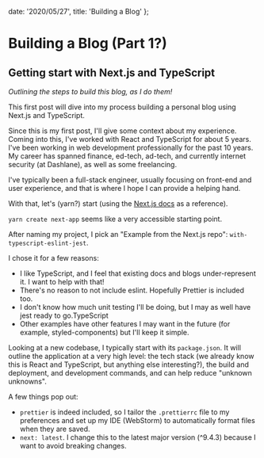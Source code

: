   date: '2020/05/27',
  title: 'Building a Blog'
};

# Building a Blog (Part 1?)

## Getting start with Next.js and TypeScript

_Outlining the steps to build this blog, as I do them!_

This first post will dive into my process building a personal blog using Next.js and TypeScript.

Since this is my first post, I'll give some context about my experience. Coming into this, I've worked with React
and TypeScript for about 5 years. I've been working in web development professionally for the past 10 years. My career
has spanned finance, ed-tech, ad-tech, and currently internet security (at Dashlane), as well as some freelancing.

I've typically been a full-stack engineer, usually focusing on front-end and user experience, and that is where I hope
I can provide a helping hand.

With that, let's (yarn?) start (using the [Next.js docs](https://nextjs.org/docs/getting-started) as a reference).

`yarn create next-app` seems like a very accessible starting point.

After naming my project, I pick an "Example from the Next.js repo": `with-typescript-eslint-jest`.

I chose it for a few reasons:

- I like TypeScript, and I feel that existing docs and blogs under-represent it. I want to help with that!
- There's no reason to not include eslint. Hopefully Prettier is included too.
- I don't know how much unit testing I'll be doing, but I may as well have jest ready to go.TypeScript
- Other examples have other features I may want in the future (for example, styled-components) but I'll keep it simple.

Looking at a new codebase, I typically start with its `package.json`. It will outline the application at a very high
level: the tech stack (we already know this is React and TypeScript, but anything else interesting?), the build and
deployment, and development commands, and can help reduce "unknown unknowns".

A few things pop out:

- `prettier` is indeed included, so I tailor the `.prettierrc` file to my preferences and set up my IDE (WebStorm) to
  automatically format files when they are saved.
- `next: latest`. I change this to the latest major version (^9.4.3) because I want to avoid breaking changes.
